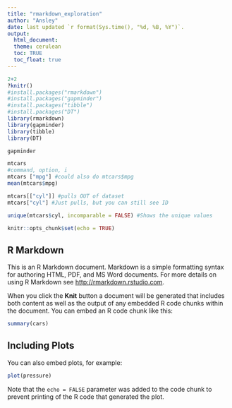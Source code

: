 ```yaml
---
title: "rmarkdown_exploration"
author: "Ansley"
date: last updated `r format(Sys.time(), "%d, %B, %Y")`.
output: 
  html_document:
  theme: cerulean
  toc: TRUE
  toc_float: true
---
```

```r
2+2
?knitr()
#install.packages("rmarkdown")
#install.packages("gapminder")
#install.packages("tibble")
#install.packages("DT")
library(rmarkdown)
library(gapminder)
library(tibble)
library(DT)

```


```r
gapminder
```

```r
mtcars
#command, option, i
mtcars ["mpg"] #could also do mtcars$mpg
mean(mtcars$mpg)

mtcars[["cyl"]] #pulls OUT of dataset
mtcars["cyl"] #Just pulls, but you can still see ID

unique(mtcars$cyl, incomparable = FALSE) #Shows the unique values

```


```r
knitr::opts_chunk$set(echo = TRUE)
```

## R Markdown

This is an R Markdown document. Markdown is a simple formatting syntax for authoring HTML, PDF, and MS Word documents. For more details on using R Markdown see <http://rmarkdown.rstudio.com>.

When you click the **Knit** button a document will be generated that includes both content as well as the output of any embedded R code chunks within the document. You can embed an R code chunk like this:

```r
summary(cars)
```

## Including Plots

You can also embed plots, for example:

```r
plot(pressure)
```

Note that the `echo = FALSE` parameter was added to the code chunk to prevent printing of the R code that generated the plot.
